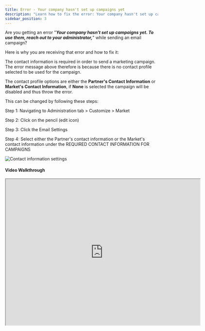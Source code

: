 ```yaml
---
title: Error - Your company hasn't set up campaigns yet
description: "Learn how to fix the error: Your company hasn't set up campaigns yet. To use them, reach out to your administrator."
sidebar_position: 3
---
```


Are you getting an error "***Your company hasn't set up campaigns yet. To use them, reach out to your administrator,***" while sending an email campaign?

Here is why you are receiving that error and how to fix it:

The contact information is required in order to send a marketing campaign. The error message above therefore is because there is no contact profile selected to be used for the campaign.

The contact profile options are either the **Partner's Contact Information** or **Market's Contact Information**, if **None** is selected the campaign will be disabled and thus throw the error.

This can be changed by following these steps:

Step 1: Navigating to Administration tab > Customize > Market

Step 2: Click on the pencil (edit icon)

Step 3: Click the Email Settings

Step 4: Select either the Partner's contact information or the Market's contact information under the REQUIRED CONTACT INFORMATION FOR CAMPAIGNS

![Contact information settings](./img/marketing/marketing-campaigns/error-company-hasnt-set-up-campaigns/contact-info-settings.jpg)

#### Video Walkthrough

<iframe 
  src="https://drive.google.com/file/d/1BQJev1pT2N5cA7-MPpIIqAEFBHJBau5G/preview" 
  width="640" 
  height="480"
  allowFullScreen
></iframe>
